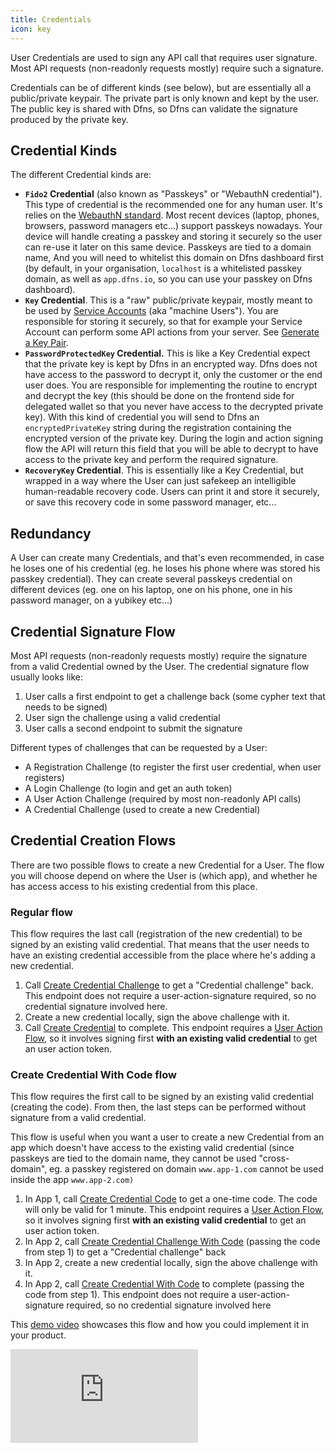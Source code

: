 ```yaml
---
title: Credentials
icon: key
---
```


User Credentials are used to sign any API call that requires user signature. Most API requests (non-readonly requests mostly) require such a signature.

Credentials can be of different kinds (see below), but are essentially all a public/private keypair. The private part is only known and kept by the user. The public key is shared with Dfns, so Dfns can validate the signature produced by the private key.

## Credential Kinds

The different Credential kinds are:

* **`Fido2` Credential** (also known as "Passkeys" or "WebauthN credential"). This type of credential is the recommended one for any human user. It's relies on the [WebauthN standard](https://en.wikipedia.org/wiki/WebAuthn). Most recent devices (laptop, phones, browsers, password managers etc...) support passkeys nowadays. Your device will handle creating a passkey and storing it securely so the user can re-use it later on this same device. Passkeys are tied to a domain name, And you will need to whitelist this domain on Dfns dashboard first (by default, in your organisation, `localhost` is a whitelisted passkey domain, as well as `app.dfns.io`, so you can use your passkey on Dfns dashboard).
* **`Key` Credential**. This is a "raw" public/private keypair, mostly meant to be used by [Service Accounts](/api-reference/auth/service-accounts) (aka "machine Users"). You are responsible for storing it securely, so that for example your Service Account can perform some API actions from your server. See [Generate a Key Pair](/developers/guides/generate-a-key-pair).
* **`PasswordProtectedKey` Credential.** This is like a Key Credential expect that the private key is kept by Dfns in an encrypted way. Dfns does not have access to the password to decrypt it, only the customer or the end user does. You are responsible for implementing the routine to encrypt and decrypt the key (this should be done on the frontend side for delegated wallet so that you never have access to the decrypted private key). With this kind of credential you will send to Dfns an `encryptedPrivateKey` string during the registration containing the encrypted version of the private key. During the login and action signing flow the API will return this field that you will be able to decrypt to have access to the private key and perform the required signature.
* **`RecoveryKey` Credential**. This is essentially like a Key Credential, but wrapped in a way where the User can just safekeep an intelligible human-readable recovery code. Users can print it and store it securely, or save this recovery code in some password manager, etc...

## Redundancy

A User can create many Credentials, and that's even recommended, in case he loses one of his credential (eg. he loses his phone where was stored his passkey credential). They can create several passkeys credential on different devices (eg. one on his laptop, one on his phone, one in his password manager, on a yubikey etc...)

## Credential Signature Flow

Most API requests (non-readonly requests mostly) require the signature from a valid Credential owned by the User. The credential signature flow usually looks like:

1. User calls a first endpoint to get a challenge back (some cypher text that needs to be signed)
2. User sign the challenge using a valid credential
3. User calls a second endpoint to submit the signature

Different types of challenges that can be requested by a User:

* A Registration Challenge (to register the first user credential, when user registers)
* A Login Challenge (to login and get an auth token)
* A User Action Challenge (required by most non-readonly API calls)
* A Credential Challenge (used to create a new Credential)

## Credential Creation Flows

There are two possible flows to create a new Credential for a User. The flow you will choose depend on where the User is (which app), and whether he has access access to his existing credential from this place.

### Regular flow

This flow requires the last call (registration of the new credential) to be signed by an existing valid credential. That means that the user needs to have an existing credential accessible from the place where he's adding a new credential.

1. Call [Create Credential Challenge](/api-reference/auth/create-credential-challenge) to get a "Credential challenge" back. This endpoint does not require a user-action-signature required, so no credential signature involved here.
2. Create a new credential locally, sign the above challenge with it.
3. Call [Create Credential](/api-reference/auth/create-credential) to complete. This endpoint requires a [User Action Flow](/api-reference/auth/signing-flows), so it involves signing first **with an existing valid credential** to get an user action token.

### Create Credential With Code flow

This flow requires the first call to be signed by an existing valid credential (creating the code). From then, the last steps can be performed without signature from a valid credential.

This flow is useful when you want a user to create a new Credential from an app which doesn't have access to the existing valid credential (since passkeys are tied to the domain name, they cannot be used "cross-domain", eg. a passkey registered on domain `www.app-1.com` cannot be used inside the app `www.app-2.com)`

1. In App 1, call [Create Credential Code](/api-reference/auth/create-credential) to get a one-time code. The code will only be valid for 1 minute. This endpoint requires a [User Action Flow](/api-reference/auth/signing-flows), so it involves signing first **with an existing valid credential** to get an user action token.
2. In App 2, call [Create Credential Challenge With Code](/api-reference/auth/create-credential-challenge-with-code) (passing the code from step 1) to get a "Credential challenge" back
3. In App 2, create a new credential locally, sign the above challenge with it.
4. In App 2, call [Create Credential With Code](/api-reference/auth/create-credential-with-code) to complete (passing the code from step 1). This endpoint does not require a user-action-signature required, so no credential signature involved here

This [demo video](https://www.loom.com/share/a8b3cbca4b934f659e2e37e676762b87?sid=6aa89bfa-ac59-4c87-897e-79085d916aa0) showcases this flow and how you could implement it in your product.

<iframe className="w-full aspect-video rounded-xl" src="https://www.loom.com/embed/a8b3cbca4b934f659e2e37e676762b87?sid=6aa89bfa-ac59-4c87-897e-79085d916aa0" title="Create Credential with Code flow demo" frameBorder="0" allow="accelerometer; autoplay; clipboard-write; encrypted-media; gyroscope; picture-in-picture" allowFullScreen />

## Key Creds vs WebauthN creds

`Key` credentials give extra flexibilty over `WebAuthn` to design signing to meet your needs. For example, you could choose to have a key without a passphrase (disabling MFA), to support scenarios where you don't want the user to have to interact with your application to sign a transaction. Or, as another example, you could build an integration with an authentication device that is not supported by WebAuthn.

## Security of Key Based Credentials

It is recommended that a user's credentials never leave their system or device. This ensures that the credentials cannot be phished and that you as a service provide never have access to use the key on behalf of the user.

If you are storing the key in the user's browser. We recommend using a Service Worker to perform all cryptographic operations in a secure context.

## Performing Actions on Behalf of your User

If you (your server) need to perform an action in a user's wallet on behalf of your user, we recommend creating a `Personal Access Token` in your user's account, rather than registering a credential (in your control) for your user. This allows the user to restrict the actions you are allowed to perform, and they can time-bound your access.
